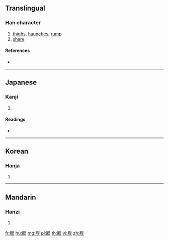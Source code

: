 {{character info/new}}
{{also|股}}
==Translingual==

===Han character===
{{Han char|rn=130|rad=肉|as=07|sn=11|four=|canj=BRMK}}

# [[thigh]]s, [[haunch]]es, [[rump]]
# [[share]]

====References====
* {{Han ref|kx=0985.111|hdz=32077.131|uh=8135|ud=33077}}

----

==Japanese==

===Kanji===
{{ja-kanji|grade=|rs=肉07}}

# {{defn|lang=ja|sort=肉07}}

====Readings====
* {{ja-readings|on=[[こ]] (ko)|kun=[[また]] (mata)}}

----

==Korean==

===Hanja===
{{ko-hanja|hangeul=고|eumhun=|rv=go|mr=ko|y=ko}}

# {{defn|lang=ko|sort=肉07}}

----

==Mandarin==

===Hanzi===
{{cmn-hanzi|pin=[[gǔ]] ([[gu3]])|wg=ku<sup>3</sup>}}

# {{defn|lang=cmn|sort=肉07}}

[[fr:脵]]
[[hu:脵]]
[[mg:脵]]
[[pl:脵]]
[[th:脵]]
[[vi:脵]]
[[zh:脵]]